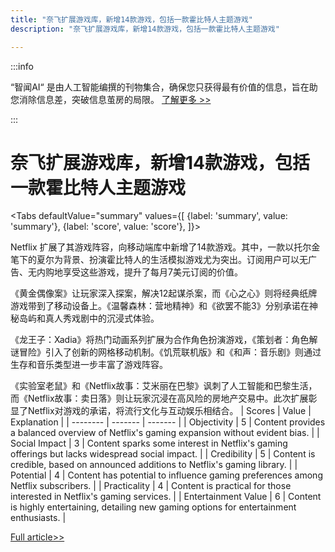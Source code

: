 ```yaml
---
title: "奈飞扩展游戏库，新增14款游戏，包括一款霍比特人主题游戏"
description: "奈飞扩展游戏库，新增14款游戏，包括一款霍比特人主题游戏"

---
```



:::info

“智闻AI“ 是由人工智能编撰的刊物集合，确保您只获得最有价值的信息，旨在助您消除信息差，突破信息茧房的局限。  [了解更多 >>](/zh-Hans/docs/guides)

:::

# 奈飞扩展游戏库，新增14款游戏，包括一款霍比特人主题游戏


<Tabs
	defaultValue="summary"
	values={[
	{label: 'summary', value: 'summary'},
	{label: 'score', value: 'score'},
]}>
<TabItem value="summary">


Netflix 扩展了其游戏阵容，向移动端库中新增了14款游戏。其中，一款以托尔金笔下的夏尔为背景、扮演霍比特人的生活模拟游戏尤为突出。订阅用户可以无广告、无内购地享受这些游戏，提升了每月7美元订阅的价值。

《黄金偶像案》让玩家深入探案，解决12起谋杀案，而《心之心》则将经典纸牌游戏带到了移动设备上。《温馨森林：营地精神》和《欲罢不能3》分别承诺在神秘岛屿和真人秀戏剧中的沉浸式体验。

《龙王子：Xadia》将热门动画系列扩展为合作角色扮演游戏，《策划者：角色解谜冒险》引入了创新的网格移动机制。《饥荒联机版》和《和声：音乐剧》则通过生存和音乐类型进一步丰富了游戏阵容。

《实验室老鼠》和《Netflix故事：艾米丽在巴黎》讽刺了人工智能和巴黎生活，而《Netflix故事：卖日落》则让玩家沉浸在高风险的房地产交易中。此次扩展彰显了Netflix对游戏的承诺，将流行文化与互动娱乐相结合。
</TabItem>
<TabItem value="score">
	| Scores     | Value   | Explanation |
	| -------- | ------- | ------- |
	| Objectivity  | 5    | Content provides a balanced overview of Netflix's gaming expansion without evident bias.    |
	| Social Impact | 3     | Content sparks some interest in Netflix's gaming offerings but lacks widespread social impact.    |
	| Credibility    | 5    | Content is credible, based on announced additions to Netflix's gaming library.    |
	| Potential    | 4    | Content has potential to influence gaming preferences among Netflix subscribers.    |
	| Practicality    | 4    | Content is practical for those interested in Netflix's gaming services.    |
	| Entertainment Value    | 6    | Content is highly entertaining, detailing new gaming options for entertainment enthusiasts.    |
</TabItem>
</Tabs>

[Full article>>](https://www.cnet.com/tech/gaming/netflix-games-to-add-a-slice-of-life-hobbit-game-and-more-soon/#ftag=CAD590a51e)
